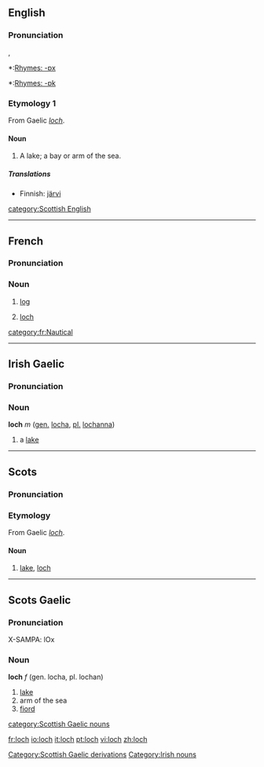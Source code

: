 {{see|Loch}}
==English==
{{wikipedia}}
===Pronunciation===
{{IPA|/lɒx/, /lɒk/}}, {{SAMPA|/lQx/, /lQk/}}
*:[[Rhymes:English:-ɒx|Rhymes: -ɒx]]
*:[[Rhymes:English:-ɒk|Rhymes: -ɒk]]

===Etymology 1===
From Gaelic ''[[#Scots Gaelic|loch]]''.

====Noun====
{{en-noun}}

# {{italbrac|Scotland}} A lake; a bay or arm of the sea.

=====Translations=====
*Finnish: [[järvi]]

[[Category:Scottish Gaelic derivations]]
[[category:Scottish English]]

----

==French==
===Pronunciation===
{{IPA|/lɔk/}}

===Noun===
{{fr-noun-reg|m}}

# {{italbrac|nautical}} [[log]]
# [[#English|loch]]

[[category:fr:Nautical]]

----

==Irish Gaelic==
===Pronunciation===
{{IPA|[lox]}}

===Noun===
'''loch''' ''m'' ([[genitive|gen.]] [[locha]], [[plural|pl.]] [[lochanna]])
#a [[lake]]

[[Category:Irish nouns]]

----

==Scots==
===Pronunciation===
{{IPA|/lɔx/}}

===Etymology===
From Gaelic ''[[#Scots Gaelic|loch]]''.

====Noun====
{{sco-noun}}

# [[lake]], [[#English|loch]]

----

==Scots Gaelic==
===Pronunciation===
X-SAMPA: lOx

===Noun===
'''loch''' ''f'' (gen. locha, pl. lochan)

# [[lake]]
# arm of the sea
# [[fiord]]

[[category:Scottish Gaelic nouns]]

[[fr:loch]]
[[io:loch]]
[[it:loch]]
[[pt:loch]]
[[vi:loch]]
[[zh:loch]]